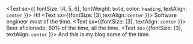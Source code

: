 <Text sx={{ fontSize: [4, 5, 6], fontWeight: `bold`, color: `heading`, textAlign: `center` }}>
  Hi!
</Text>
<Text sx={{fontSize: [3],textAlign: `center` }}>
  Software engineer most of the time.
</Text>
<Text sx={{fontSize: [3], textAlign: `center` }}>
  Beer aficionado, 60% of the time, all the time.
</Text>
<Text sx={{fontSize: [3], textAlign: `center` }}>
  And this is my blog some of the time.
</Text>